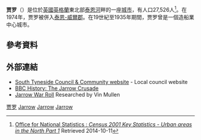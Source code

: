 '''贾罗'''（{{lang-en|Jarrow}}）是位於[[英國|英國]][[英格蘭|英格蘭]]東北部[[泰恩河|泰恩河]]畔的一座[[城市|城市]]，有人口27,526人<ref>[http://www.ons.gov.uk/ons/rel/census/census-2001-key-statistics/urban-areas-in-the-north/urban-areas-in-the-north-part-1.pdf Office for National Statistics : ''Census 2001 Key Statistics - Urban areas in the North Part 1''] {{Wayback|url=http://www.ons.gov.uk/ons/rel/census/census-2001-key-statistics/urban-areas-in-the-north/urban-areas-in-the-north-part-1.pdf |date=20110829162318 }} Retrieved 2014-10-11</ref>。在1974年，贾罗被併入[[泰恩-威爾郡|泰恩-威爾郡]]。在19世紀至1935年期間，贾罗曾是一個造船業中心城市。

==參考資料==
{{reflist}}

==外部連結==
*[http://www.southtyneside.info/ South Tyneside Council & Community website] {{Wayback|url=http://www.southtyneside.info/ |date=20150315091731 }} - Local council website
*[http://www.bbc.co.uk/history/british/britain_wwone/jarrow_01.shtml BBC History: The Jarrow Crusade] {{Wayback|url=http://www.bbc.co.uk/history/british/britain_wwone/jarrow_01.shtml |date=20210221191934 }}
*[https://web.archive.org/web/20110627074533/http://www.jarrow-war-roll.webs.com/ Jarrow War Roll] Researched by Vin Mullen

[[Category:贾罗|]]
[[Category:泰恩-威爾郡城鎮|Jarrow]]
[[Category:南泰因賽德|Jarrow]]
[[Category:泰恩-威爾郡無民政教區|Jarrow]]